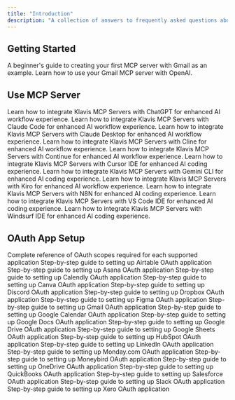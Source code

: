 ```yaml
---
title: "Introduction"
description: "A collection of answers to frequently asked questions about MCP"
---
```


## Getting Started

<CardGroup cols={1}>
  <Card title="Create Your First MCP Server" href="onboarding/create-your-first-mcp-server">
    A beginner's guide to creating your first MCP server with Gmail as an example.
  </Card>
  <Card title="Use Your First MCP Server" href="onboarding/use-your-first-mcp-server">
    Learn how to use your Gmail MCP server with OpenAI.
  </Card>
</CardGroup>

## Use MCP Server

<CardGroup cols={1}>
  <Card title="How to use MCP Server in ChatGPT" href="use-mcp-server/chatgpt">
    Learn how to integrate Klavis MCP Servers with ChatGPT for enhanced AI workflow experience.
  </Card>
  <Card title="How to use MCP Server in Claude Code" href="use-mcp-server/claude_code">
    Learn how to integrate Klavis MCP Servers with Claude Code for enhanced AI workflow experience.
  </Card>
  <Card title="How to use MCP Server in Claude Desktop" href="use-mcp-server/claude_desktop">
    Learn how to integrate Klavis MCP Servers with Claude Desktop for enhanced AI workflow experience.
  </Card>
  <Card title="How to use MCP Server in Cline" href="use-mcp-server/cline">
    Learn how to integrate Klavis MCP Servers with Cline for enhanced AI workflow experience.
  </Card>
  <Card title="How to use MCP Server in Continue" href="use-mcp-server/continue">
    Learn how to integrate Klavis MCP Servers with Continue for enhanced AI workflow experience.
  </Card>
  <Card title="How to use MCP Server in Cursor IDE" href="use-mcp-server/cursor">
    Learn how to integrate Klavis MCP Servers with Cursor IDE for enhanced AI coding experience.
  </Card>
  <Card title="How to use MCP Server in Gemini CLI" href="use-mcp-server/gemini_cli">
    Learn how to integrate Klavis MCP Servers with Gemini CLI for enhanced AI coding experience.
  </Card>
  <Card title="How to use MCP Server in Kiro IDE" href="use-mcp-server/kiro">
    Learn how to integrate Klavis MCP Servers with Kiro for enhanced AI workflow experience.
  </Card>
  <Card title="How to use MCP Server in N8N" href="use-mcp-server/n8N">
    Learn how to integrate Klavis MCP Servers with N8N for enhanced AI coding experience.
  </Card>
  <Card title="How to use MCP Server in VS Code IDE" href="use-mcp-server/vs_code">
    Learn how to integrate Klavis MCP Servers with VS Code IDE for enhanced AI coding experience.
  </Card>
  <Card title="How to use MCP Server in Windsurf IDE" href="use-mcp-server/windsurf">
    Learn how to integrate Klavis MCP Servers with Windsurf IDE for enhanced AI coding experience.
  </Card>
</CardGroup>

## OAuth App Setup
<CardGroup cols={1}>
  <Card title="OAuth Scopes Reference" href="oauth_app/oauth-scopes">
    Complete reference of OAuth scopes required for each supported application
  </Card>
  <Card title="How to create Airtable OAuth App" href="oauth_app/airtable">
    Step-by-step guide to setting up Airtable OAuth application
  </Card>
  <Card title="How to create Asana OAuth App" href="oauth_app/asana">
    Step-by-step guide to setting up Asana OAuth application
  </Card>
  <Card title="How to create Calendly OAuth App" href="oauth_app/calendly">
    Step-by-step guide to setting up Calendly OAuth application
  </Card>
  <Card title="How to create Canva OAuth App" href="oauth_app/canva">
    Step-by-step guide to setting up Canva OAuth application
  </Card>
  <Card title="How to create Discord OAuth App" href="oauth_app/discord">
    Step-by-step guide to setting up Discord OAuth application
  </Card>
  <Card title="How to create Dropbox OAuth App" href="oauth_app/dropbox">
    Step-by-step guide to setting up Dropbox OAuth application
  </Card>
  <Card title="How to create Figma OAuth App" href="oauth_app/figma">
    Step-by-step guide to setting up Figma OAuth application
  </Card>
  <Card title="How to create Gmail OAuth App" href="oauth_app/gmail">
    Step-by-step guide to setting up Gmail OAuth application
  </Card>
  <Card title="How to create Google Calendar OAuth App" href="oauth_app/google_calendar">
    Step-by-step guide to setting up Google Calendar OAuth application
  </Card>
  <Card title="How to create Google Docs OAuth App" href="oauth_app/google_docs">
    Step-by-step guide to setting up Google Docs OAuth application
  </Card>
  <Card title="How to create Google Drive OAuth App" href="oauth_app/google_drive">
    Step-by-step guide to setting up Google Drive OAuth application
  </Card>
  <Card title="How to create Google Sheets OAuth App" href="oauth_app/google_sheets">
    Step-by-step guide to setting up Google Sheets OAuth application
  </Card>
  <Card title="How to create HubSpot OAuth App" href="oauth_app/hubspot">
    Step-by-step guide to setting up HubSpot OAuth application
  </Card>
  <Card title="How to create LinkedIn OAuth App" href="oauth_app/linkedin">
    Step-by-step guide to setting up LinkedIn OAuth application
  </Card>
  <Card title="How to create Monday.com OAuth App" href="oauth_app/monday">
    Step-by-step guide to setting up Monday.com OAuth application
  </Card>
  <Card title="How to create Moneybird OAuth App" href="oauth_app/moneybird">
    Step-by-step guide to setting up Moneybird OAuth application
  </Card>
  <Card title="How to create OneDrive OAuth App" href="oauth_app/onedrive">
    Step-by-step guide to setting up OneDrive OAuth application
  </Card>
  <Card title="How to create QuickBooks OAuth App" href="oauth_app/quickbooks">
    Step-by-step guide to setting up QuickBooks OAuth application
  </Card>
  <Card title="How to create Salesforce OAuth App" href="oauth_app/salesforce">
    Step-by-step guide to setting up Salesforce OAuth application
  </Card>
  <Card title="How to create Slack OAuth App" href="oauth_app/slack">
    Step-by-step guide to setting up Slack OAuth application
  </Card>
  <Card title="How to create Xero OAuth App" href="oauth_app/xero">
    Step-by-step guide to setting up Xero OAuth application
  </Card>
</CardGroup>